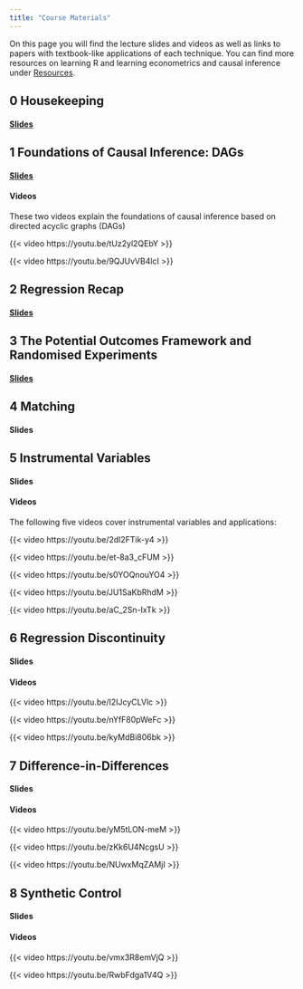 ```yaml
---
title: "Course Materials"
---
```


On this page you will find the lecture slides and videos as well as links to papers with textbook-like applications of each technique. You can find more resources on learning R and learning econometrics and causal inference under [Resources](resources.qmd).

## 0 Housekeeping

#### [Slides](/slides/0 Housekeeping/slides_0_housekeeping.pdf)


## 1 Foundations of Causal Inference: DAGs

#### [Slides](/slides/1 Causality/slides_1_causality.pdf)


#### Videos

These two videos explain the foundations of causal inference based on directed acyclic graphs (DAGs)

{{< video https://youtu.be/tUz2yl2QEbY >}}

{{< video https://youtu.be/9QJUvVB4lcI >}}




## 2 Regression Recap


#### [Slides](/slides/2 Regression Recap/slides_2_regression.pdf)



## 3 The Potential Outcomes Framework and Randomised Experiments

#### [Slides](/slides/3 Experiments and PO/slides_3_PO.pdf)


## 4 Matching

#### Slides



## 5 Instrumental Variables

#### Slides

#### Videos

The following five videos cover instrumental variables and applications:  

{{< video https://youtu.be/2dl2FTik-y4 >}}

{{< video https://youtu.be/et-8a3_cFUM >}}

{{< video https://youtu.be/s0YOQnouYO4 >}}

{{< video https://youtu.be/JU1SaKbRhdM >}}

{{< video https://youtu.be/aC_2Sn-IxTk >}}



## 6 Regression Discontinuity

#### Slides

#### Videos

{{< video https://youtu.be/I2IJcyCLVlc >}}

{{< video https://youtu.be/nYfF80pWeFc >}}

{{< video https://youtu.be/kyMdBi806bk >}}

## 7 Difference-in-Differences

#### Slides

#### Videos

{{< video https://youtu.be/yM5tLON-meM >}}

{{< video https://youtu.be/zKk6U4NcgsU >}}

{{< video https://youtu.be/NUwxMqZAMjI >}}


## 8 Synthetic Control


#### Slides

#### Videos

{{< video https://youtu.be/vmx3R8emVjQ >}}

{{< video https://youtu.be/RwbFdga1V4Q >}}


